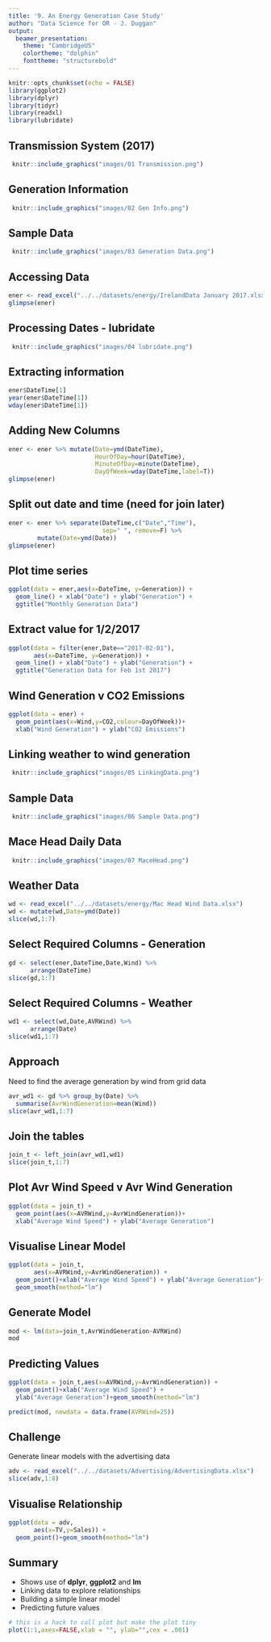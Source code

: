 ```yaml
---
title: '9. An Energy Generation Case Study'
author: "Data Science for OR - J. Duggan"
output:
  beamer_presentation:
    theme: "CambridgeUS"
    colortheme: "dolphin"
    fonttheme: "structurebold"
---
```



```r
knitr::opts_chunk$set(echo = FALSE)
library(ggplot2)
library(dplyr)
library(tidyr)
library(readxl)
library(lubridate)
```

## Transmission System (2017)

```r
 knitr::include_graphics("images/01 Transmission.png")
```

## Generation Information

```r
 knitr::include_graphics("images/02 Gen Info.png")
```

## Sample Data

```r
 knitr::include_graphics("images/03 Generation Data.png")
```

## Accessing Data
```r
ener <- read_excel("../../datasets/energy/IrelandData January 2017.xlsx")
glimpse(ener)

```

## Processing Dates - lubridate
```r
 knitr::include_graphics("images/04 lubridate.png")
```

## Extracting information
```r
ener$DateTime[1]
year(ener$DateTime[1])
wday(ener$DateTime[1])

```

## Adding New Columns
```r
ener <- ener %>% mutate(Date=ymd(DateTime),
                        HourOfDay=hour(DateTime),
                        MinuteOfDay=minute(DateTime),
                        DayOfWeek=wday(DateTime,label=T))
glimpse(ener)

```

## Split out date and time (need for join later)
```r
ener <- ener %>% separate(DateTime,c("Date","Time"),
                          sep=" ", remove=F) %>%
        mutate(Date=ymd(Date))
glimpse(ener)
```

## Plot time series

```r
ggplot(data = ener,aes(x=DateTime, y=Generation)) +  
  geom_line() + xlab("Date") + ylab("Generation") +
  ggtitle("Monthly Generation Data")
```

## Extract value for 1/2/2017

```r
ggplot(data = filter(ener,Date=="2017-02-01"),
       aes(x=DateTime, y=Generation)) +  
  geom_line() + xlab("Date") + ylab("Generation") +
  ggtitle("Generation Data for Feb 1st 2017")
```

## Wind Generation v CO2 Emissions

```r
ggplot(data = ener) +  
  geom_point(aes(x=Wind,y=CO2,colour=DayOfWeek))+
  xlab("Wind Generation") + ylab("CO2 Emissions")
```

## Linking weather to wind generation
```r
 knitr::include_graphics("images/05 LinkingData.png")
```

## Sample Data
```r
 knitr::include_graphics("images/06 Sample Data.png")
```

## Mace Head Daily Data
```r
 knitr::include_graphics("images/07 MaceHead.png")
```

## Weather Data
```r
wd <- read_excel("../../datasets/energy/Mac Head Wind Data.xlsx")
wd <- mutate(wd,Date=ymd(Date))
slice(wd,1:7)
```

## Select Required Columns - Generation
```r
gd <- select(ener,DateTime,Date,Wind) %>% 
      arrange(DateTime)
slice(gd,1:7) 
```

## Select Required Columns - Weather
```r
wd1 <- select(wd,Date,AVRWind) %>% 
      arrange(Date)
slice(wd1,1:7)
```

## Approach
Need to find the average generation by wind from grid data
```r
avr_wd1 <- gd %>% group_by(Date) %>%
  summarise(AvrWindGeneration=mean(Wind))
slice(avr_wd1,1:7)
```

## Join the tables
```r
join_t <- left_join(avr_wd1,wd1)
slice(join_t,1:7)
```

## Plot Avr Wind Speed v Avr Wind Generation
```r
ggplot(data = join_t) +  
  geom_point(aes(x=AVRWind,y=AvrWindGeneration))+
  xlab("Average Wind Speed") + ylab("Average Generation")
```

## Visualise Linear Model
```r
ggplot(data = join_t,
       aes(x=AVRWind,y=AvrWindGeneration)) +  
  geom_point()+xlab("Average Wind Speed") + ylab("Average Generation")+
  geom_smooth(method="lm")
```

## Generate Model
```r
mod <- lm(data=join_t,AvrWindGeneration~AVRWind)
mod
```

## Predicting Values
```r
ggplot(data = join_t,aes(x=AVRWind,y=AvrWindGeneration)) +  
  geom_point()+xlab("Average Wind Speed") + 
  ylab("Average Generation")+geom_smooth(method="lm")

predict(mod, newdata = data.frame(AVRWind=25))
```

## Challenge

Generate linear models with the advertising data
```r
adv <- read_excel("../../datasets/Advertising/AdvertisingData.xlsx")
slice(adv,1:8)
```

## Visualise Relationship

```r
ggplot(data = adv,
       aes(x=TV,y=Sales)) +  
  geom_point()+geom_smooth(method="lm")

```

## Summary
- Shows use of **dplyr**, **ggplot2** and **lm**
- Linking data to explore relationships
- Building a simple linear model
- Predicting future values


```r
# this is a hack to call plot but make the plot tiny
plot(1:1,axes=FALSE,xlab = "", ylab="",cex = .001)
```


